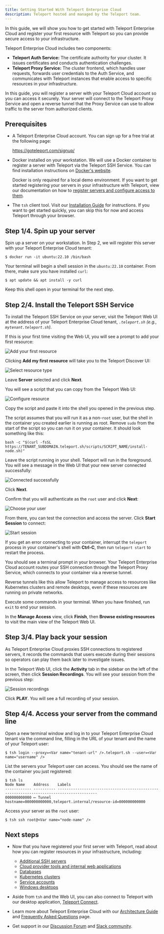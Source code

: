 ```yaml
---
title: Getting Started With Teleport Enterprise Cloud
description: Teleport hosted and managed by the Teleport team.
---
```


In this guide, we will show you how to get started with Teleport Enterprise
Cloud and register your first resource with Teleport so you can provide secure
access to your infrastructure.

Teleport Enterprise Cloud includes two components:

- **Teleport Auth Service:** The certificate authority for your cluster. It
  issues certificates and conducts authentication challenges.
- **Teleport Proxy Service:** The cluster frontend, which handles user requests,
  forwards user credentials to the Auth Service, and communicates with Teleport
  instances that enable access to specific resources in your infrastructure.

In this guide, you will register a server with your Teleport Cloud account so
you can access it securely. Your server will connect to the Teleport Proxy
Service and open a reverse tunnel that the Proxy Service can use to allow
traffic to the server from authorized clients.

## Prerequisites

- A Teleport Enterprise Cloud account. You can sign up for a free trial at the
  following page:

  https://goteleport.com/signup/

- Docker installed on your workstation. We will use a Docker container to
  register a server with Teleport via the Teleport SSH Service. You can find
  installation instructions on [Docker's
  website](https://docs.docker.com/get-docker/).

  <Notice type="tip">

  Docker is only required for a local demo environment. If you want to get
  started registering your servers in your infrastructure with Teleport, view
  our documentation on how to [register servers and configure access to
  them](../../server-access/introduction.mdx).

  </Notice>

- The `tsh` client tool. Visit our [Installation Guide](../../installation.mdx)
  for instructions. If you want to get started quickly, you can skip this for
  now and access Teleport through your browser.

## Step 1/4. Spin up your server

Spin up a server on your workstation. In Step 2, we will register this server
with your Teleport Enterprise Cloud tenant:

```code
$ docker run -it ubuntu:22.10 /bin/bash
```

Your terminal will begin a shell session in the `ubuntu:22.10` container. From
there, make sure you have installed `curl`:

```code
$ apt update && apt install -y curl
```

Keep this shell open in your terminal for the next step.

## Step 2/4. Install the Teleport SSH Service

To install the Teleport SSH Service on your server, visit the Teleport Web UI at
the address of your Teleport Enterprise Cloud tenant, 
<Var name="tenant-url"/>`.teleport.sh` (e.g., `mytenant.teleport.sh`). 

If this is your first time visiting the Web UI, you will see a prompt to add
your first resource: 

![Add your first
resource](../../../img/cloud/getting-started/add-my-first-resource@2x.png)

Clicking **Add my first resource** will take you to the Teleport Discover UI:

![Select resource
type](../../../img/cloud/getting-started/select-resource-type@2x.png)

Leave **Server** selected and click **Next**.

You will see a script that you can copy from the Teleport Web UI:

![Configure resource](../../../img/cloud/getting-started/configure-resource@2x.png)

Copy the script and paste it into the shell you opened in the previous step.

The script assumes that you will run it as a non-`root` user, but the shell in
the container you created earlier is running as root. Remove `sudo` from the
start of the script so you can run it on your container. It should look
something like this:

```text
bash -c "$(curl -fsSL https://TENANT_SUBDOMAIN.teleport.sh/scripts/SCRIPT_NAME/install-node.sh)" 
```

Leave the script running in your shell. Teleport will run in the foreground. You
will see a message in the Web UI that your new server connected successfully:

![Connected
successfully](../../../img/cloud/getting-started/successfully-connected@2x.png)

Click **Next**.

Confirm that you will authenticate as the `root` user and click **Next**:

![Choose your user](../../../img/cloud/getting-started/set-up-access@2x.png)

From there, you can test the connection and access the server. Click **Start
Session** to connect:

![Start session](../../../img/cloud/getting-started/test-connection@2x.png)

<Notice type="tip">

If you get an error connecting to your container, interrupt the `teleport`
process in your container's shell with **Ctrl-C**, then run `teleport start` to
restart the process.

</Notice>

You should see a terminal prompt in your browser. Your Teleport Enterprise Cloud
account routes your SSH connection through the Teleport Proxy Service, which
connects to your container via a reverse tunnel. 

Reverse tunnels like this allow Teleport to manage access to resources like
Kubernetes clusters and remote desktops, even if these resources are running on
private networks.

Execute some commands in your terminal. When you have finished, run `exit` to
end your session.

In the **Manage Access** view, click **Finish**, then **Browse existing
resources** to visit the main view of the Teleport Web UI.

## Step 3/4. Play back your session

As Teleport Enterprise Cloud proxies SSH connections to registered servers, it
records the commands that users execute during their sessions so operators can
play them back later to investigate issues.

In the Teleport Web UI, click the **Activity** tab in the sidebar on the left of
the screen, then click **Session Recordings**. You will see your session from
the previous step:

![Session
recordings](../../../img/cloud/getting-started/session-recordings@2x.png)

Click **PLAY**. You will see a full recording of your session.

## Step 4/4. Access your server from the command line

Open a new terminal window and log in to your Teleport Enterprise Cloud tenant
via the command line, filling in the URL of your tenant and the name of your
Teleport user:

```code
$ tsh login --proxy=<Var name="tenant-url" />.teleport.sh --user=<Var name="username" />
```

List the servers your Teleport user can access. You should see the name of the
container you just registered:

```code
$ tsh ls
Node Name    Address    Labels
------------ ---------- ----------------------------------------------------------------------------------------
000000000000 ⟵ Tunnel   hostname=000000000000,teleport.internal/resource-id=000000000000
```

Access your server as the `root` user:

```code
$ tsh ssh root@<Var name="node-name" />
```

## Next steps

- Now that you have registered your first server with Teleport, read about how
  you can register resources in your infrastructure, including:

  - [Additional SSH servers](../../server-access/introduction.mdx)
  - [Cloud provider tools and internal web  applications](../../application-access/introduction.mdx)
  - [Databases](../../database-access/introduction.mdx)
  - [Kubernetes clusters](../../kubernetes-access/introduction.mdx)
  - [Service accounts](../../machine-id/introduction.mdx)
  - [Windows desktops](../../desktop-access/introduction.mdx)

- Aside from `tsh` and the Web UI, you can also connect to Teleport with our
  desktop application, [Teleport
  Connect](../../connect-your-client/teleport-connect.mdx).

- Learn more about Teleport Enterprise Cloud with our [Architecture
  Guide](./architecture.mdx) and [Frequently Asked Questions](./faq.mdx) page.

- Get support in our [Discussion
  Forum](https://github.com/gravitational/teleport/discussions) and [Slack
  community](https://goteleport.com/slack).
